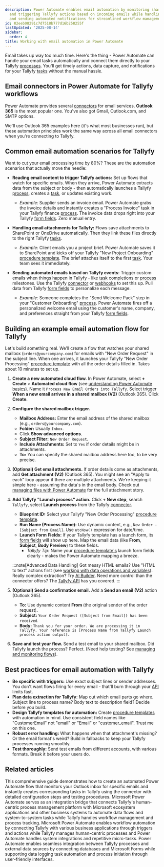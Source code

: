 ```yaml
---
description: Power Automate enables email automation by monitoring shared mailboxes
  and triggering Tallyfy actions based on incoming emails while handling attachments
  and sending automated notifications for streamlined workflow management.
id: 02eeb08291c7d7518b777d16b258255f
lastUpdated: '2025-08-14'
sidebar:
  order: 4
title: Working with email automation in Power Automate
---
```



Email takes up way too much time. Here's the thing - Power Automate can handle your email tasks automatically and connect them directly to your Tallyfy [processes](/products/pro/tracking-and-tasks/processes/). You'll get timely actions, data capture, and notifications for your Tallyfy [tasks](/products/pro/tracking-and-tasks/tasks/) without the manual hassle.

## Email connectors in Power Automate for Tallyfy workflows

Power Automate provides several [connectors](/products/pro/integrations/middleware/power-automate/understanding-power-automate-basics/) for email services. **Outlook 365** is the most popular one. You've also got Gmail, Outlook.com, and SMTP options.

We'll use Outlook 365 examples here (it's what most businesses run), but these automation principles work the same way across all email connectors when you're connecting to Tallyfy.

## Common email automation scenarios for Tallyfy

Want to cut your email processing time by 80%? These are the automation scenarios that actually move the needle:

*   **Reading email content to trigger Tallyfy actions:** Set up flows that watch for specific emails. When they arrive, Power Automate extracts data from the subject or body - then automatically launches a Tallyfy [process](/products/pro/tracking-and-tasks/processes/), creates a [task](/products/pro/tracking-and-tasks/tasks/), or updates existing work.
    *   *Example:* Supplier sends an invoice email. Power Automate grabs the invoice details and instantly creates a "Process Invoice" [task](/products/pro/tracking-and-tasks/tasks/) in your Tallyfy finance [process](/products/pro/tracking-and-tasks/processes/). The invoice data drops right into your Tallyfy [form fields](/products/pro/tracking-and-tasks/tasks/what-are-form-fields-in-tallyfy/). Zero manual entry.

*   **Handling email attachments for Tallyfy:** Flows save attachments to SharePoint or OneDrive automatically. Then they link these files directly to the right Tallyfy [tasks](/products/pro/tracking-and-tasks/tasks/).
    *   *Example:* Client emails you a project brief. Power Automate saves it to SharePoint and kicks off your Tallyfy "New Project Onboarding" [procedure template](/products/pro/documenting/templates/). The brief attaches itself to the first [task](/products/pro/tracking-and-tasks/tasks/). Your team sees it immediately.

*   **Sending automated emails based on Tallyfy events:** Trigger custom emails when things happen in Tallyfy - like [task](/products/pro/tracking-and-tasks/tasks/) completions or [process](/products/pro/tracking-and-tasks/processes/) milestones. Use the Tallyfy [connector](/products/pro/integrations/middleware/power-automate/how-can-i-integrate-tallyfy-with-microsoft-power-automate/) or [webhooks](/products/pro/integrations/webhooks/) to set this up. Pull data from Tallyfy [form fields](/products/pro/tracking-and-tasks/tasks/what-are-form-fields-in-tallyfy/) to personalize each message.
    *   *Example:* Someone completes the "Send Welcome Pack" step in your "Customer Onboarding" [process](/products/pro/tracking-and-tasks/processes/). Power Automate fires off a personalized welcome email using the customer's name, company, and preferences straight from your Tallyfy [form fields](/products/pro/tracking-and-tasks/tasks/what-are-form-fields-in-tallyfy/).

## Building an example email automation flow for Tallyfy

Let's build something real. We'll create a flow that watches your shared mailbox (`orders@yourcompany.com`) for emails with "New Order Request" in the subject line. When one arrives, it launches your Tallyfy "New Order Processing" [procedure template](/products/pro/documenting/templates/) with all the order details filled in. Takes about 10 minutes to set up.

<Steps>

1.  **Create a new automated cloud flow.**
    In Power Automate, select **+ Create** > **Automated cloud flow** (see [understanding Power Automate basics](/products/pro/integrations/middleware/power-automate/understanding-power-automate-basics/)).
    Name it `Process New Email Orders into Tallyfy`.
    Select trigger **When a new email arrives in a shared mailbox (V2)** (Outlook 365). Click **Create**.

2.  **Configure the shared mailbox trigger.**
    *   **Mailbox Address:** Enter the email address of the shared mailbox (e.g., `orders@yourcompany.com`).
    *   **Folder:** Usually `Inbox`.
    *   Click **Show advanced options**.
    *   **Subject Filter:** `New Order Request`.
    *   **Include Attachments:** Set to `Yes` if order details might be in attachments.
    *   **To:** You can specify the shared mailbox address here too, to be very precise.



3.  **(Optional) Get email attachments.**
    If order details come as attachments, add **Get attachment (V2)** (Outlook 365). You might see an "Apply to each" loop appear if there are multiple attachments. We're keeping it simple here - assuming the data's in the email body. Check out [managing files with Power Automate](/products/pro/integrations/middleware/power-automate/managing-files-with-power-automate/) for the full attachment story.

4.  **Add Tallyfy "Launch process" action.**
    Click **+ New step**, search `Tallyfy`, select **Launch process** from the Tallyfy [connector](/products/pro/integrations/middleware/power-automate/how-can-i-integrate-tallyfy-with-microsoft-power-automate/).
    *   **Blueprint ID:** Select your Tallyfy "New Order Processing" [procedure template](/products/pro/documenting/templates/).
    *   **Run Name (Process Name):** Use dynamic content, e.g., `New Order - [Subject from Email]`. Use `utcNow()` expression for date/time.
    *   **Launch Form Fields:** If your Tallyfy template has a launch form, its [form fields](/products/pro/tracking-and-tasks/tasks/what-are-form-fields-in-tallyfy/) will show up here. Map the email data (like **From**, **Subject**, **Body Preview**) to these fields.
        *   *Tallyfy Tip:* Name your [procedure template's](/products/pro/documenting/templates/) launch form fields clearly - makes the Power Automate mapping a breeze.



    :::note[Advanced Data Handling]
    Got messy HTML emails? Use "HTML to text" actions first (see [working with data operations and variables](/products/pro/integrations/middleware/power-automate/working-with-data-operations-and-variables/)). Really complex extraction? Try [AI Builder](/products/pro/integrations/middleware/power-automate/leveraging-ai-builder-in-power-automate/). Need more control than the connector offers? The [Tallyfy API](/products/pro/integrations/open-api/) has you covered.
    :::

5.  **(Optional) Send a confirmation email.**
    Add a **Send an email (V2)** action (Outlook 365).
    *   **To:** Use dynamic content **From** (the original sender of the order request).
    *   **Subject:** `Your Order Request ([Subject from Email]) has been received`.
    *   **Body:** `Thank you for your order. We are processing it in Tallyfy. Your reference is [Process Name from Tallyfy Launch process action output].`

6.  **Save and test your flow.** 
    Send a test email to your shared mailbox. Did Tallyfy launch the process? Perfect. (Need help testing? See [managing and monitoring flows](/products/pro/integrations/middleware/power-automate/managing-and-monitoring-power-automate-flows/)).

</Steps>

## Best practices for email automation with Tallyfy

*   **Be specific with triggers:** Use exact subject lines or sender addresses. You don't want flows firing for every email - that'll burn through your [API](/products/pro/integrations/open-api/) limits fast.
*   **Plan data extraction for Tallyfy:** Map out which email parts go where. Subject line to process name? Body text to description field? Decide before you build.
*   **Design Tallyfy templates for automation:** Create [procedure templates](/products/pro/documenting/templates/) with automation in mind. Use consistent field names like "CustomerEmail" not "email" or "Email" or "customer_email". Trust me on this one.
*   **Robust error handling:** What happens when that attachment's missing? Or the email format's weird? Build in fallbacks to keep your Tallyfy processes running smoothly.
*   **Test thoroughly:** Send test emails from different accounts, with various formats. Break it before your users do.


## Related articles
<CardGrid>
<LinkTitleCard header="<b>Power Automate > Creating your first flow in Power Automate</b>" href="/products/pro/integrations/middleware/power-automate/creating-your-first-flow-in-power-automate/" > This comprehensive guide demonstrates how to create an automated Power Automate flow that monitors your Outlook inbox for specific emails and instantly creates corresponding tasks in Tallyfy using the connector with detailed configuration steps and testing procedures. </LinkTitleCard>
<LinkTitleCard header="<b>Middleware > Power Automate</b>" href="/products/pro/integrations/middleware/power-automate/" > Microsoft Power Automate serves as an integration bridge that connects Tallyfy's human-centric process management platform with Microsoft ecosystem applications and other business systems to automate data flows and system-to-system tasks while Tallyfy handles workflow management and process tracking. </LinkTitleCard>
<LinkTitleCard header="<b>Power Automate > Understanding Power Automate basics</b>" href="/products/pro/integrations/middleware/power-automate/understanding-power-automate-basics/" > Microsoft Power Automate enables workflow automation by connecting Tallyfy with various business applications through triggers and actions while Tallyfy manages human-centric processes and Power Automate handles system integrations and repetitive micro-tasks. </LinkTitleCard>
<LinkTitleCard header="<b>Power Automate > Connecting Power Automate to external data sources</b>" href="/products/pro/integrations/middleware/power-automate/connecting-power-automate-to-external-data/" > Power Automate enables seamless integration between Tallyfy processes and external data sources by connecting databases and Microsoft Forms while supporting data logging task automation and process initiation through user-friendly interfaces. </LinkTitleCard>
</CardGrid>